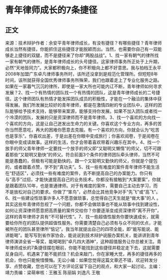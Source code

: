 # 青年律师成长的7条捷径
## 正文
来源：技术辩护作者：余安平青年律师成长，有没有捷径？有哪些捷径？青年律师成长当然有捷径，你能抓住这些捷径才能脱颖而出。当然，也需要你自己有一双能够走上捷径的双腿，而不是捷径来了你却“两股战战”。1、找一家有朝气的律所找一家有朝气的律所，是青年律师成长的头号捷径。这家律师事务所正处于上升期，必然“天地皆同力”。大家都积极向上，你不积极向上都不好意思。我与拍档王永平2008年加盟广东卓凡律师事务所时，该所还没拿到是规范化管理所。但短短8年时间，该所就获得全国优秀律师事务所殊荣，我们也跟着走上了专业化服务之路。如果在一家暮气沉沉的律所，即使是一家大所也可能内讧不断，青年律师如何寻求发展？2、找一个有热情的团队找一个有热情的团队，这是青年律师成长的二号捷径。这个律师团队有热情才能发挥团队成员的积极性，才能在一个融洽的集体中获得发展。我们所发展比较好的青年律师，都是在激情四射的专业团队中，这样的团队能够给予技术支持，能够带来案源，能够支持你发展。如果不加入团队或者找一个冷漠的团队，发展的只是资深律师而不是青年律师。3、找一个喜欢的方向找一个喜欢的方向，这是让自己迸发出生命力的关键。你喜欢这个专业方向，再多的苦你当然愿意吃，再大的困难你愿意去克服。有一个喜欢的方向，你就会认为“吃苦也是享乐”。你喜欢出差，于是出差在你眼中变成旅行；你喜欢阅卷，于是阅卷在你眼中变成读故事。这样的生活，你才会带着喜欢带着兴趣乐在其中。4、找一个放手的师父青年律师一定要找一个放手的师父即“又聪明又懒惰”的师父，切不可跟着那些“又聪明又勤快”的师父。符合前面3个条件的律师团队牵头律师，当然不可能是愚蠢的，但极有可能是勤快的。跟一个又聪明又勤快的师父，你就是个提包的，或者跟着点赞，学不到“真功夫”。5、找一些有难度的案件青年律师不能生活在“舒适区”，必须找一些有难度的案件，去不断提高自己的办案能力。你只有与“高手”过招，才能快速提高自己的业务技术。你都没有接触到“大案要案”，你就是跟着团队10年，也是普通律师。对于有难度的案件，需要自己主动去学习，而不是放松对自己的要求。你做了“笨鸟”，必然会比其他竞争对手“先飞”或“高飞”。6、找一些建设性琐事许多人不愿意做琐事，总觉得自己天生就是“做大事”的人 。其实这些年青律师忽视了一个问题，你都不会做琐事也不能从琐事中找到建设性，如何让资深律师愿意把高质量的案件交给你？你要逐渐变成资深律师“离不开你”，这样的青年律师才具有“不可替代性”。7、找一些超值性服务你要快速成长，就需要给你所在的团队提供超值性服务。你需要清楚自己必须有与众不同的优点，才能被所在的团队甚至律所“惦记”。我当年就提出自己的四项全能，即“能写能说、能讲能喝”。能写写到省作家协会，能说说到技术辩护说服办案机关，能讲讲到青年律师演讲全省一等奖，能喝喝到“卓凡四大酒神”，这种超值服务让你总被关注。青年律师成长的7条捷径摆在眼前，你能不能找到这些捷径并稳定走下去，这就需要反身自问，机遇来了能不能抓住？机会来敲门，你在家睡大觉，再多的捷径再多的机会，你也只能惋惜懊悔。无讼小编：如果您觉得这篇文章还不错，欢迎转发分享、点赞收藏，您也可以在下方评论区留下自己的观点，和大家一起讨论。主编：靖力责编：梁萌审核：王雅玉 陈丽娟 刘逸凡 王敬